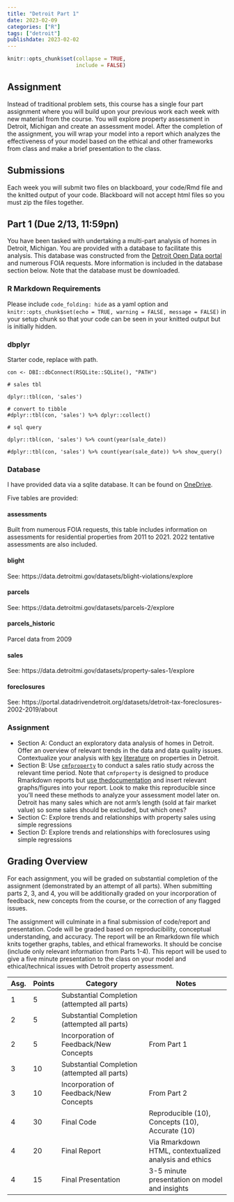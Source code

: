 ```yaml
---
title: "Detroit Part 1"
date: 2023-02-09
categories: ["R"]
tags: ["detroit"]
publishdate: 2023-02-02
---
```


```r
knitr::opts_chunk$set(collapse = TRUE,
                      include = FALSE)
```

## Assignment

Instead of traditional problem sets, this course has a single four part assignment where you will build upon your previous work each week with new material from the course. You will explore property assessment in Detroit, Michigan and create an assessment model. After the completion of the assignment, you will wrap your model into a report which analyzes the effectiveness of your model based on the ethical and other frameworks from class and make a brief presentation to the class.

## Submissions

Each week you will submit two files on blackboard, your code/Rmd file and the knitted output of your code. Blackboard will not accept html files so you must zip the files together.

## Part 1 (Due 2/13, 11:59pn)

You have been tasked with undertaking a multi-part analysis of homes in Detroit, Michigan. You are provided with a database to facilitate this analysis. This database was constructed from the [Detroit Open Data portal](https://data.detroitmi.gov) and numerous FOIA requests. More information is included in the database section below. Note that the database must be downloaded.


### R Markdown Requirements

Please include `code_folding: hide` as a yaml option and `knitr::opts_chunk$set(echo = TRUE, warning = FALSE, message = FALSE)` in your setup chunk so that your code can be seen in your knitted output but is initially hidden.


### dbplyr

Starter code, replace with path.

```{}
con <- DBI::dbConnect(RSQLite::SQLite(), "PATH")

# sales tbl

dplyr::tbl(con, 'sales')

# convert to tibble
#dplyr::tbl(con, 'sales') %>% dplyr::collect()

# sql query

dplyr::tbl(con, 'sales') %>% count(year(sale_date))

#dplyr::tbl(con, 'sales') %>% count(year(sale_date)) %>% show_query()
```

### Database

I have provided data via a sqlite database. It can be found on [OneDrive](https://uic365-my.sharepoint.com/:u:/g/personal/erhlango_uic_edu/EaeVtM_p_eVEjzAHixZ5YrQBAUpI2nPtvgXcpYoJr1ZT3Q?e=RqbF0h).

Five tables are provided:

#### assessments

Built from numerous FOIA requests, this table includes information on assessments for residential properties from 2011 to 2021. 2022 tentative assessments are also included.

#### blight

See: https://data.detroitmi.gov/datasets/blight-violations/explore

#### parcels

See: https://data.detroitmi.gov/datasets/parcels-2/explore

#### parcels_historic

Parcel data from 2009

#### sales

See: https://data.detroitmi.gov/datasets/property-sales-1/explore

#### foreclosures

See: https://portal.datadrivendetroit.org/datasets/detroit-tax-foreclosures-2002-2019/about

### Assignment


- Section A: Conduct an exploratory data analysis of homes in Detroit. Offer an overview of relevant trends in the data and data quality issues. Contextualize your analysis with [key](https://scholarship.law.uci.edu/ucilr/vol9/iss4/3/) [literature](https://harris.uchicago.edu/files/evalrespropertytaxasdetroit20162018.pdf) on properties in Detroit.
- Section B: Use [`cmfproperty`](https://erhla.github.io/cmfproperty/index.html) to conduct a sales ratio study across the relevant time period. Note that `cmfproperty` is designed to produce Rmarkdown reports but [use the ](https://erhla.github.io/cmfproperty/articles/Figures.html)[documentation](https://erhla.github.io/cmfproperty/articles/cmfproperty.html) and insert relevant graphs/figures into your report. Look to make this reproducible since you'll need these methods to analyze your assessment model later on. Detroit has many sales which are not arm's length (sold at fair market value) so some sales should be excluded, but which ones?
- Section C: Explore trends and relationships with property sales using simple regressions
- Section D: Explore trends and relationships with foreclosures using simple regressions

## Grading Overview

For each assignment, you will be graded on substantial completion of the assignment (demonstrated by an attempt of all parts). When submitting parts 2, 3, and 4, you will be additionally graded on your incorporation of feedback, new concepts from the course, or the correction of any flagged issues.

The assignment will culminate in a final submission of code/report and presentation. Code will be graded based on reproducibility, conceptual understanding, and accuracy. The report will be an Rmarkdown file which knits together graphs, tables, and ethical frameworks. It should be concise (include only relevant information from Parts 1-4). This report will be used to give a five minute presentation to the class on your model and ethical/technical issues with Detroit property assessment.

| Asg.   | Points | Category                                     | Notes                                                                           |
|-----------|-----------|----------------------------------------------|-------------------------------------------|
| 1 | 5      | Substantial Completion (attempted all parts) |                                                                                 |
| 2 | 5      | Substantial Completion (attempted all parts) |                                                                                 |
| 2 | 5      | Incorporation of Feedback/New Concepts       | From Part 1                                                                     |                                                         |
| 3 | 10      | Substantial Completion (attempted all parts) |                                                                                 |
| 3 | 10      | Incorporation of Feedback/New Concepts       | From Part 2                                                                     |
| 4 | 30     | Final Code                                   | Reproducible (10), Concepts (10), Accurate (10)                                 |
| 4 | 20     | Final Report                                 | Via Rmarkdown HTML, contextualized analysis and ethics |
| 4 | 15     | Final Presentation                           | 3-5 minute presentation on model and insights                                     |
